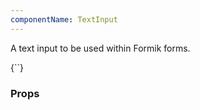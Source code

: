 ```yaml
---
componentName: TextInput
---
```


A text input to be used within Formik forms.

<LiveComponent>
{`<TextInput
  field={{ name: 'example', value: 'test', readOnly: true }}
  form={{ errors: {}, touched: {} }}
/>`}
</LiveComponent>

<UsageDetails packageJson={packageJson} />

### Props

<PropsTable props={componentProps} />
